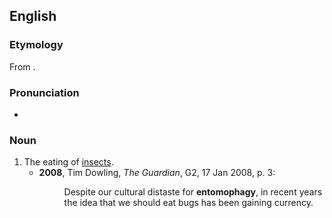 ==English==

===Etymology===
From {{affix|en|entomo-|-phagy}}.

===Pronunciation===
* {{a|UK}} {{IPA|en|/ɛntəˈmɒfəd͡ʒi/}}

===Noun===
{{en-noun|-}}

# The eating of [[insects]].
#* '''2008''', Tim Dowling, ''The Guardian'', G2, 17 Jan 2008, p. 3:
#*: Despite our cultural distaste for '''entomophagy''', in recent years the idea that we should eat bugs has been gaining currency.